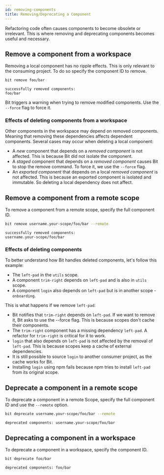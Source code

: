 ```yaml
---
id: removing-components
title: Removing/Deprecating a Component
---
```


Refactoring code often causes components to become obsolete or irrelevant. This is where removing and deprecating components becomes useful and necessary.

## Remove a component from a workspace

Removing a local component has no ripple effects. This is only relevant to the consuming project. To do so specify the component ID to remove.

```bash
bit remove foo/bar
```

```shell
successfully removed components:
foo/bar
```

Bit triggers a warning when trying to remove modified components. Use the `--force` flag to force it.

### Effects of deleting components from a workspace

Other components in the workspace may depend on removed components. Meaning that removing these dependencies affects dependent components. Several cases may occur when deleting a local component:

- A _new_ component that depends on a _removed component_ is not affected. This is because Bit did not isolate the component.
- A _staged_ component that depends on a _removed component_ causes Bit to stop the remove command. To force it, we use the `--force` flag.
- An _exported component_ that depends on a local _removed component_ is not affected. This is because an exported component is isolated and immutable. So deleting a local dependency does not affect.

## Remove a component from a remote scope

To remove a component from a remote scope, specify the full component ID.

```bash
bit remove username.your-scope/foo/bar --remote
```

```shell
successfully removed components:
username.your-scope/foo/bar
```

### Effects of deleting components

To better understand how Bit handles deleted components, let's follow this example:

- The `left-pad` in the `utils` scope.
- A component `trim-right` depends on `left-pad` and is also in `utils` scope.
- A component `login` also depends on `left-pad` but is in another scope - `onboarding`.

This is what happens if we remove `left-pad`:

- Bit notifies that `trim-right` depends on `left-pad`. If we want to remove it, Bit asks to use the --force flag. This is because scopes don't cache their components.
- The `trim-right` component has a missing dependency `left-pad`. A refactor for `trim-right` is critical for it to work.
- `login` that also depends on `left-pad` is not affected by the removal of `left-pad`. This is because scopes keep a cache of external dependencies.
- It is still possible to source `login` to another consumer project, as the cache works for Bit.
- Installing `login` using npm fails because npm tries to install `left-pad` from its original scope.

## Deprecate a component in a remote scope

To deprecate a component in a remote Scope, specify the full component ID and use the `--remote` option.

```bash
bit deprecate username.your-scope/foo/bar --remote
```

```shell
deprecated components: username.your-scope/foo/bar
```

## Deprecating a component in a workspace

To deprecate a component in a workspace, specify the component ID.

```bash
bit deprecate foo/bar
```

```shell
deprecated components: foo/bar
```
